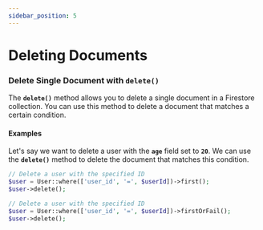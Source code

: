 ```yaml
---
sidebar_position: 5
---
```


# Deleting Documents

### Delete Single Document with ``delete()``

The **``delete()``** method allows you to delete a single document in a Firestore collection. You can use this method to delete a document that matches a certain condition.

#### Examples

Let's say we want to delete a user with the **``age``** field set to **``20``**. We can use the **``delete()``** method to delete the document that matches this condition.

```php
// Delete a user with the specified ID
$user = User::where(['user_id', '=', $userId])->first();
$user->delete();
```

```php
// Delete a user with the specified ID
$user = User::where(['user_id', '=', $userId])->firstOrFail();
$user->delete();
```